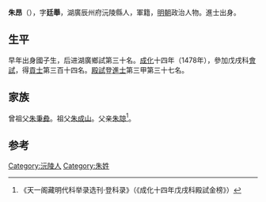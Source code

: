 {{Otheruses|other=名为朱昂的其他人物|朱昂}}

'''朱昂'''（{{bd|？||？}}），字'''廷舉'''，湖廣辰州府沅陵縣人，軍籍，[[明朝|明朝]]政治人物。進士出身。

== 生平 ==
早年出身國子生，后进湖廣鄉試第三十名。[[成化|成化]]十四年（1478年），參加戊戌科[[會試|會試]]，得[[貢士|貢士]]第三百十四名。[[殿試|殿試]]登[[進士|進士]]第三甲第三十七名。

== 家族 ==
曾祖父[[朱秉彜|朱秉彜]]。祖父[[朱成山|朱成山]]。父亲[[朱諒|朱諒]]<ref>《天一阁藏明代科举录选刊·登科录》（《成化十四年戊戌科殿試金榜》）</ref>。

==参考==
{{reflist}}

{{成化十四年戊戌科殿試金榜}}

{{Authority control}}

{{DEFAULTSORT:}}
[[Category:沅陵人|Category:沅陵人]]
[[Category:朱姓|Category:朱姓]]

{{明朝人物小作品}}